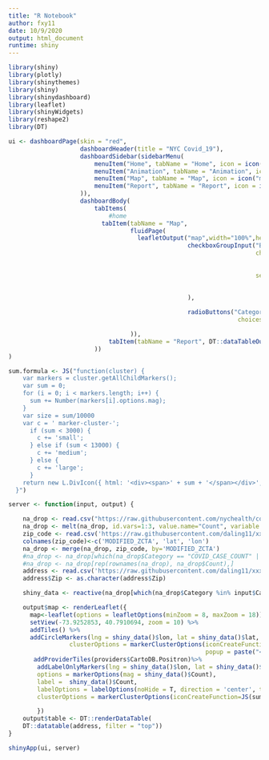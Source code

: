 ---
title: "R Notebook"
author: fxy11
date: 10/9/2020
output: html_document
runtime: shiny
---

```{r}
library(shiny)
library(plotly)
library(shinythemes)
library(shiny)
library(shinydashboard)
library(leaflet)
library(shinyWidgets)
library(reshape2)
library(DT)
```

```{r}
ui <- dashboardPage(skin = "red",
                    dashboardHeader(title = "NYC Covid_19"),
                    dashboardSidebar(sidebarMenu(
                        menuItem("Home", tabName = "Home", icon = icon("home")),
                        menuItem("Animation", tabName = "Animation", icon = icon("train")),
                        menuItem("Map", tabName = "Map", icon = icon("map")),
                        menuItem("Report", tabName = "Report", icon = icon("industry"))
                    )),
                    dashboardBody(
                        tabItems(
                            #home
                          tabItem(tabName = "Map",
                                  fluidPage(
                                    leafletOutput("map",width="100%",height=750),
                                                  checkboxGroupInput("Borough", "Choose Borough:",
                                                                     choices = c("Manhattan", "Staten Island",
                                                                                 "Bronx", "Queens",
                                                                                 "Brooklyn"),
                                                                     selected = c("Manhattan", "Staten Island",
                                                                                  "Bronx", "Queens",
                                                                                  "Brooklyn")
                                                  ),

                                                  radioButtons("Category", "Choose category:",
                                                                choices = c("COVID_CASE_COUNT","COVID_DEATH_COUNT"))

                                  )),
                            tabItem(tabName = "Report", DT::dataTableOutput('table'))
                        ))
)
```

```{r}
sum.formula <- JS("function(cluster) {
    var markers = cluster.getAllChildMarkers();
    var sum = 0;
    for (i = 0; i < markers.length; i++) {
      sum += Number(markers[i].options.mag);
    }
    var size = sum/10000
    var c = ' marker-cluster-';
      if (sum < 3000) {
        c += 'small';
      } else if (sum < 13000) {
        c += 'medium';
      } else {
        c += 'large';
      }
    return new L.DivIcon({ html: '<div><span>' + sum + '</span></div>', className: 'marker-cluster' + c, iconSize: L.point(size, size)});
  }")

server <- function(input, output) {

    na_drop <- read.csv("https://raw.githubusercontent.com/nychealth/coronavirus-data/master/data-by-modzcta.csv")
    na_drop <- melt(na_drop, id.vars=1:3, value.name="Count", variable.name="Category")
    zip_code <- read.csv('https://raw.githubusercontent.com/daling11/xxxxxxxx/master/zip_code_database.csv')
    colnames(zip_code)<-c('MODIFIED_ZCTA', 'lat', 'lon')
    na_drop <- merge(na_drop, zip_code, by='MODIFIED_ZCTA')
    #na_drop <- na_drop[which(na_drop$Category == "COVID_CASE_COUNT" | na_drop$Category == "COVID_DEATH_COUNT"),]
    #na_drop <- na_drop[rep(rownames(na_drop), na_drop$Count),]
    address <- read.csv('https://raw.githubusercontent.com/daling11/xxxxxxxx/master/Covid_test_site.csv')
    address$Zip <- as.character(address$Zip)

    shiny_data <- reactive(na_drop[which(na_drop$Category %in% input$Category & na_drop$BOROUGH_GROUP %in% input$Borough),])

    output$map <- renderLeaflet({
      map<-leaflet(options = leafletOptions(minZoom = 8, maxZoom = 18)) %>%
      setView(-73.9252853, 40.7910694, zoom = 10) %>%
      addTiles() %>%
      addCircleMarkers(lng = shiny_data()$lon, lat = shiny_data()$lat, options = markerOptions(mag = shiny_data()$Count), color='red', stroke = FALSE, fillOpacity = 0.5,
                 clusterOptions = markerClusterOptions(iconCreateFunction=JS(sum.formula),
                                                       popup = paste("<b>", "Count", shiny_data()$Count, "<br/>", "<b>", "Borough:", shiny_data()$BOROUGH_GROUP)))%>%
       addProviderTiles(providers$CartoDB.Positron)%>%
        addLabelOnlyMarkers(lng = shiny_data()$lon, lat = shiny_data()$lat,
        options = markerOptions(mag = shiny_data()$Count),
        label =  shiny_data()$Count,
        labelOptions = labelOptions(noHide = T, direction = 'center', textOnly = T),
        clusterOptions = markerClusterOptions(iconCreateFunction=JS(sum.formula)))

        })
    output$table <- DT::renderDataTable(
    DT::datatable(address, filter = "top"))
}
```

```{r echo = FALSE}
shinyApp(ui, server)
```
